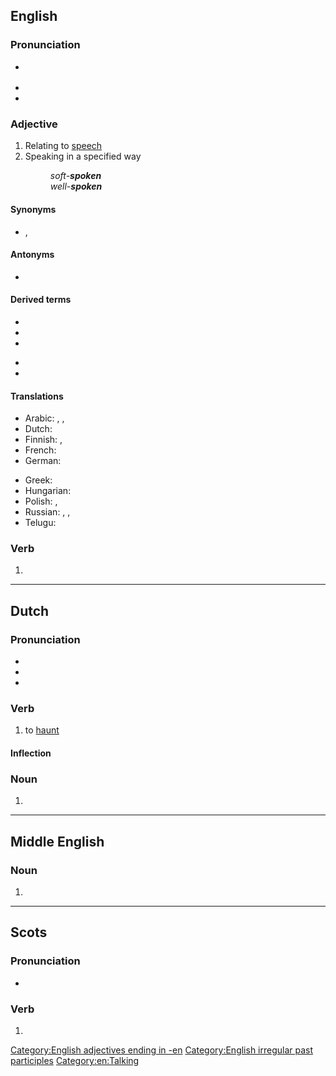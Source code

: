 {{also|spöken|spøken}}
==English==
{{wikipedia|dab=spoken}}

===Pronunciation===
* {{a|US}} {{IPA|/ˈspoʊkən/|lang=en}}
* {{audio|en-us-spoken.ogg|Audio (US)|lang=en}}
* {{rhymes|əʊkən|lang=en}}

===Adjective===
{{en-adj}}

# Relating to [[speech]]
# Speaking in a specified way
#: ''soft-'''spoken''' ''
#: ''well-'''spoken''' ''

====Synonyms====
* {{l|en|oral}}, {{l|en|verbal}}

====Antonyms====
* {{l|en|unspoken}}

====Derived terms====
{{top2}}
* {{l|en|forespoken}}
* {{l|en|free-spoken}}
* {{l|en|soft-spoken}}
{{mid2}}
* {{l|en|spokenness}}
* {{l|en|unspokenness}}
{{bottom}}

====Translations====
{{trans-top|concerning speech}}
* Arabic: {{t|ar|مَنْطُوق}}, {{t|ar|شَفَهِيّ}}, {{t|ar|مَحْكِيّ}}
* Dutch: {{t+|nl|gesproken}}
* Finnish: {{t+|fi|puhuttu}}, {{t+|fi|puhe|alt=puhe-}}
* French: {{t+|fr|parlé}}
* German: {{t+|de|gesprochen}}
{{trans-mid}}
* Greek: {{t+|el|προφορικός}}
* Hungarian: {{t|hu|beszélt}}
* Polish: {{t|pl|mówiony}}, {{t+|pl|ustny}}
* Russian: {{t+|ru|у́стный}} {{qualifier|oral}}, {{t+|ru|речево́й}} {{qualifier|related to speech}}, {{t+|ru|разгово́рный}} {{qualifier|colloquial}}
* Telugu: {{t+|te|భాషితము}}
{{trans-bottom}}

===Verb===
{{head|en|past participle}}

# {{past participle of|speak|lang=en|nocat=1}}

[[Category:English adjectives ending in -en]]
[[Category:English irregular past participles]]
[[Category:en:Talking]]

----

==Dutch==

===Pronunciation===
* {{IPA|/ˈspokən/|lang=nl}}
* {{audio|Nl-spoken.ogg|Audio|lang=nl}}
* {{rhymes|oːkən|lang=nl}}

===Verb===
{{nl-verb}}

# to [[haunt]]

====Inflection====
{{nl-conj-wk|spook|spoke}}

===Noun===
{{head|nl|noun plural form}}

# {{nl-noun form of|pl|spook}}

----

==Middle English==

===Noun===
{{head|enm|noun plural form}}

# {{plural of|spoke|lang=enm}}

----

==Scots==

===Pronunciation===
* {{IPA|[ˈspokən]|lang=sco}}

===Verb===
{{head|sco|past participle}}

# {{past participle of|speak|lang=sco|nocat=1}}
